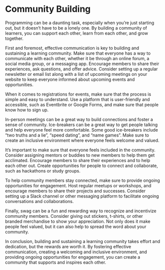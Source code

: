 # Community Building

Programming can be a daunting task, especially when you're just starting out, but it doesn't have to be a lonely one. By building a community of learners, you can support each other, learn from each other, and grow together.

First and foremost, effective communication is key to building and sustaining a learning community. Make sure that everyone has a way to communicate with each other, whether it be through an online forum, a social media group, or a messaging app. Encourage members to share their experiences, ask questions, and offer advice. Consider setting up a regular newsletter or email list along with a list of upcoming meetings on your website to keep everyone informed about upcoming events and opportunities.

When it comes to registrations for events, make sure that the process is simple and easy to understand. Use a platform that is user-friendly and accessible, such as Eventbrite or Google Forms, and make sure that people know how to sign up. 

In-person meetings can be a great way to build connections and foster a sense of community. Ice-breakers can be a great way to get people talking and help everyone feel more comfortable. Some good ice-breakers include "two truths and a lie", "speed dating", and "name games". Make sure to create an inclusive environment where everyone feels welcome and valued.

It's important to make sure that everyone feels included in the community. Consider assigning mentors or buddies to new members to help them get acclimated. Encourage members to share their experiences and to help each other out. Create opportunities for people to connect and collaborate, such as hackathons or study groups.

To help community members stay connected, make sure to provide ongoing opportunities for engagement. Host regular meetups or workshops, and encourage members to share their projects and successes. Consider setting up a Slack channel or other messaging platform to facilitate ongoing conversations and collaborations.

Finally, swag can be a fun and rewarding way to recognize and incentivize community members. Consider giving out stickers, t-shirts, or other branded merchandise to show your appreciation. Not only does it make people feel valued, but it can also help to spread the word about your community.

In conclusion, building and sustaining a learning community takes effort and dedication, but the rewards are worth it. By fostering effective communication, creating a welcoming and inclusive environment, and providing ongoing opportunities for engagement, you can create a community that supports and inspires each other. 